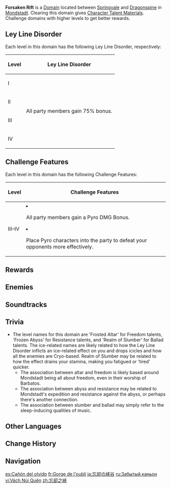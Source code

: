 {{Domain Infobox
|image        = Domain Forsaken Rift.png
|type         = Mastery
|description  = It is said in ancient times, people would venture into the valley to seek out the ancient tree on the altar. They would whisper their secrets into the tree hole, relieving themselves of the burden of keeping the secrets to themselves. The Forsaken Rift is filled with long-forgotten secrets.
|region       = Mondstadt
|area         = Windwail Highland
|subarea      = Springvale
|requiredAR   = 27/28/36/45
|recLevel     = 38/54/71/88
|recElements  = Pyro
}}
{{Description|Massive Cryo energy is coursing through this freezing ancient sacrificial altar.<br>The bone-piercing cold even makes traversal difficult.<br>You shall earn Talent level-up materials, if — and only if — you can pass the trial.}}
'''Forsaken Rift''' is a [[Domain]] located between [[Springvale]] and [[Dragonspine]] in [[Mondstadt]]. Clearing this domain gives [[Character Talent Material]]s. Challenge domains with higher levels to get better rewards.

==Ley Line Disorder==
Each level in this domain has the following Ley Line Disorder, respectively:
{| class="wikitable align-center"
!Level
!Ley Line Disorder
|-
!I
|rowspan=4 |All party members gain 75%  {{Color|Pyro DMG}} bonus.
|-
!II
|-
!III
|-
!IV
|}

==Challenge Features==
Each level in this domain has the following Challenge Features:
{| class="wikitable"
!Level
!Challenge Features
|-
!III–IV
|<li>All party members gain a Pyro DMG Bonus.</li><li>Place Pyro characters into the party to defeat your opponents more effectively.</li>
|}

==Rewards==
{{Domain by Weekday
|mon-name = Frosted Altar
|mon-2    = Teachings of Freedom
|mon-3    = Guide to Freedom
|mon-4    = Philosophies of Freedom
|tue-name = Frozen Abyss
|tue-2    = Teachings of Resistance
|tue-3    = Guide to Resistance
|tue-4    = Philosophies of Resistance
|wed-name = Realm of Slumber
|wed-2    = Teachings of Ballad
|wed-3    = Guide to Ballad
|wed-4    = Philosophies of Ballad
}}
{{Domain Levels/Mastery}}

==Enemies==
{{Domain Enemies
|target1=Defeat 18 opponents within 360 seconds.
|enemies1=Cryo Slime*15;Large Cryo Slime*3

|target2=Defeat 20 opponents within 360 seconds.
|enemies2=Hilichurl Fighter*7;Cryo Slime*10;Large Cryo Slime*3

|target3=Defeat 8 opponents within 360 seconds.
|enemies3=Cryo Slime*3;Large Cryo Slime*2//Large Cryo Slime*3

|target4=Defeat 8 opponents within 480 seconds.
|enemies4=Large Cryo Slime*3//Large Cryo Slime*2//Cryo Abyss Mage
}}

==Soundtracks==
{{Soundtracks by Category Table|type=domain}}

==Trivia==
* The level names for this domain are 'Frosted Altar' for Freedom talents, 'Frozen Abyss' for Resistance talents, and 'Realm of Slumber' for Ballad talents. The ice-related names are likely related to how the Ley Line Disorder inflicts an ice-related effect on you and drops icicles and how all the enemies are Cryo-based. Realm of Slumber may be related to how the effect drains your stamina, making you fatigued or 'tired' quicker.
**The association between altar and freedom is likely based around Mondstadt being all about freedom, even in their worship of Barbatos.
**The association between abyss and resistance may be related to Mondstadt's expedition and resistance against the abyss, or perhaps there's another connection.
**The association between slumber and ballad may simply refer to the sleep-inducing qualities of music.

==Other Languages==
{{Other Languages
|en       = Forsaken Rift
|zhs      = 忘却之峡
|zhs_rm   = Wàngquè zhī Xiá
|zht      = 忘卻之峽
|zht_rm   = Wàngquè zhī Xiá
|zh_tl    = Gorge of Forgetting
|ja       = 忘却の峡谷
|ja_rm    = Boukyaku no Kyoukoku
|ja_tl    = Gorge of Forgetting
|ko       = 잊혀진 협곡
|ko_rm    = Ichyeojin Hyeopkkok
|ko_tl    = Forgotten Canyon
|es       = Cañón del Olvido
|es_tl    = Canyon of Oblivion
|fr       = Gorge de l'oubli
|fr_tl    = Gorge of Oblivion
|ru       = Забытый каньон
|ru_tl    = Forgotten Canyon
|th       = หุบเขาแห่งการลืมเลือน
|th_rm    = 
|th_tl    = Valley of Oblivion
|vi       = Vách Núi Quên
|vi_tl    = Forgotten Cliff
|de       = Vergessene Schlucht
|de_tl    = Forgotten Gorge
|id       = Forsaken Rift
|pt       = Fenda Abandonada
|pt_tl    = 
|tr       = Issız Kanyon
|tr_tl    = Forsaken Canyon
|it       = Gola dell'oblio
|it_tl    = 
}}

==Change History==
{{Change History|1.0}}

==Navigation==
{{Domain Navbox|Permanent}}

[[es:Cañón del olvido]]
[[fr:Gorge de l'oubli]]
[[ja:忘却の峡谷]]
[[ru:Забытый каньон]]
[[vi:Vách Núi Quên]]
[[zh:忘卻之峽]]